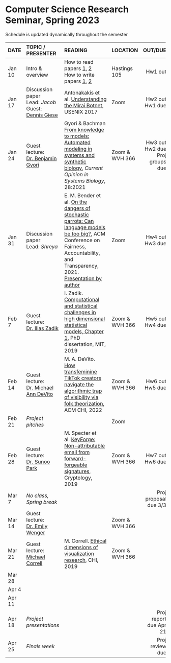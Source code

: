 <h1> Computer Science Research Seminar, Spring 2023 </h1>
Schedule is updated dynamically throughout the semester
</br>

<font size="3">

| DATE        | TOPIC / PRESENTER |READING           |LOCATION |      OUT/DUE |
| ------   |:------------------|:---------------------------------|:------| --------:| 
| Jan 10 | Intro & overview |  How to read papers [1](https://dl.acm.org/citation.cfm?id=1595493), [2](https://dl.acm.org/citation.cfm?id=1273458)<br>How to write papers [1](https://homes.cs.washington.edu/~mernst/advice/write-technical-paper.html), [2](https://www.nature.com/articles/d41586-019-02918-5)       | Hastings 105 |  Hw1 out | 
| Jan 17 | Discussion paper</br>Lead: *Jacob*</br>Guest: [Dennis Giese](https://dontvacuum.me/) | Antonakakis et al. [Understanding the Mirai Botnet](https://www.usenix.org/system/files/conference/usenixsecurity17/sec17-antonakakis.pdf), USENIX 2017  | Zoom |  Hw2 out</br>Hw1 due | 
| Jan 24 | Guest lecture:</br>[Dr. Benjamin Gyori](https://scholar.harvard.edu/bgyori)  | Gyori & Bachman [From knowledge to models: Automated modeling in systems and synthetic biology](https://www.sciencedirect.com/science/article/pii/S2452310021000561), *Current Opinion in Systems Biology*, 28:2021 | Zoom &</br>WVH 366 |  Hw3 out</br>Hw2 due</br>Proj groups due | 
| Jan 31 |  Discussion paper</br>Lead: *Shreya* | E. M. Bender et al. [On the dangers of stochastic parrots: Can language models be too big?](https://dl.acm.org/doi/abs/10.1145/3442188.3445922), ACM Conference on Fairness, Accountability, and Transparency, 2021.</br>[Presentation by author](https://www.turing.ac.uk/events/dangers-stochastic-parrots)  | Zoom |  Hw4 out</br>Hw3 due | 
| Feb 7 | Guest lecture:</br>[Dr. Ilias Zadik](https://iliaszadik.github.io) | I. Zadik. [Computational and statistical challenges in high dimensional statistical models, Chapter 1](https://iliaszadik.github.io/files/PhDThesisZadikFinal.pdf), PhD dissertation, MIT, 2019  | Zoom &</br>WVH 366 | Hw5 out</br>Hw4 due  | 
| Feb 14 | Guest lecture:</br>[Dr. Michael Ann DeVito](https://michaelanndevito.com/) | M. A. DeVito. [How transfeminine TikTok creators navigate the algorithmic trap of visibility via folk theorization](https://dl.acm.org/doi/abs/10.1145/3555105), ACM CHI, 2022  | Zoom &</br>WVH 366 |  Hw6 out</br>Hw5 due | 
| Feb 21 |  *Project pitches* |   | Zoom |  |
| Feb 28 | Guest lecture:</br>[Dr. Sunoo Park](https://sunoopark.com/) | M. Specter et al. [KeyForge: Non-attributable email from forward-forgeable signatures](https://eprint.iacr.org/2019/390.pdf), Cryptology, 2019  | Zoom &</br>WVH 366 | Hw7 out</br>Hw6 due  | 
| Mar 7 | *No class, Spring break* |   |  | Proj proposal due 3/3  | 
| Mar 14 | Guest lecture:</br>[Dr. Emily Wenger](https://www.emilywenger.com) |   |Zoom &</br>WVH 366  |   |  
| Mar 21 |  Guest lecture:</br>[Michael Correll](https://correll.io) | M. Correll. [Ethical dimensions of visualization research](https://dl.acm.org/doi/10.1145/3290605.3300418), CHI, 2019  |Zoom &</br>WVH 366  |   | 
| Mar 28 |  |   |  |   | 
| Apr 4 |  |   |  |   | 
| Apr 11 |  |   |  |   | 
| Apr 18 | *Project presentations* |   |  | Proj report due Apr 21  | 
| Apr 25 |  *Finals week* |            |            | Proj review due   | 
</font>






